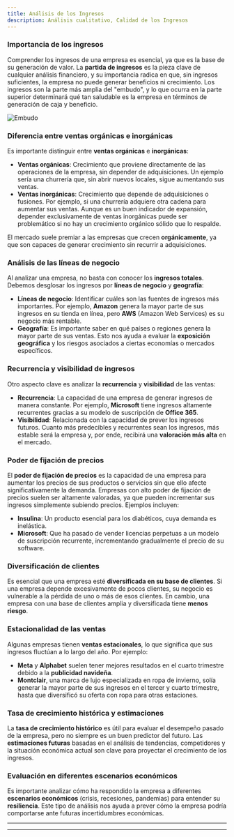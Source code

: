 ```yaml
---
title: Análisis de los Ingresos 
description: Análisis cualitativo, Calidad de los Ingresos
---
```



<LinkCard
	title="Back to Calidad"
	href="./guia-valoracion-empresa-paso-3-analisis-calidad"
/>

### Importancia de los ingresos

Comprender los ingresos de una empresa es esencial, ya que es la base de su generación de valor. La **partida de ingresos** es la pieza clave de cualquier análisis financiero, y su importancia radica en que, sin ingresos suficientes, la empresa no puede generar beneficios ni crecimiento. Los ingresos son la parte más amplia del "embudo", y lo que ocurra en la parte superior determinará qué tan saludable es la empresa en términos de generación de caja y beneficio.

![Embudo](../../../../public/embudo-ingresos.webp)

### Diferencia entre ventas orgánicas e inorgánicas

Es importante distinguir entre **ventas orgánicas** e **inorgánicas**:
- **Ventas orgánicas**: Crecimiento que proviene directamente de las operaciones de la empresa, sin depender de adquisiciones. Un ejemplo sería una churrería que, sin abrir nuevos locales, sigue aumentando sus ventas.
- **Ventas inorgánicas**: Crecimiento que depende de adquisiciones o fusiones. Por ejemplo, si una churrería adquiere otra cadena para aumentar sus ventas. Aunque es un buen indicador de expansión, depender exclusivamente de ventas inorgánicas puede ser problemático si no hay un crecimiento orgánico sólido que lo respalde.

El mercado suele premiar a las empresas que crecen **orgánicamente**, ya que son capaces de generar crecimiento sin recurrir a adquisiciones.

### Análisis de las líneas de negocio

Al analizar una empresa, no basta con conocer los **ingresos totales**. Debemos desglosar los ingresos por **líneas de negocio** y **geografía**:
- **Líneas de negocio**: Identificar cuáles son las fuentes de ingresos más importantes. Por ejemplo, **Amazon** genera la mayor parte de sus ingresos en su tienda en línea, pero **AWS** (Amazon Web Services) es su negocio más rentable.
- **Geografía**: Es importante saber en qué países o regiones genera la mayor parte de sus ventas. Esto nos ayuda a evaluar la **exposición geográfica** y los riesgos asociados a ciertas economías o mercados específicos.

### Recurrencia y visibilidad de ingresos

Otro aspecto clave es analizar la **recurrencia** y **visibilidad** de las ventas:
- **Recurrencia**: La capacidad de una empresa de generar ingresos de manera constante. Por ejemplo, **Microsoft** tiene ingresos altamente recurrentes gracias a su modelo de suscripción de **Office 365**.
- **Visibilidad**: Relacionada con la capacidad de prever los ingresos futuros. Cuanto más predecibles y recurrentes sean los ingresos, más estable será la empresa y, por ende, recibirá una **valoración más alta** en el mercado.

### Poder de fijación de precios

El **poder de fijación de precios** es la capacidad de una empresa para aumentar los precios de sus productos o servicios sin que ello afecte significativamente la demanda. Empresas con alto poder de fijación de precios suelen ser altamente valoradas, ya que pueden incrementar sus ingresos simplemente subiendo precios. Ejemplos incluyen:
- **Insulina**: Un producto esencial para los diabéticos, cuya demanda es inelástica.
- **Microsoft**: Que ha pasado de vender licencias perpetuas a un modelo de suscripción recurrente, incrementando gradualmente el precio de su software.

### Diversificación de clientes

Es esencial que una empresa esté **diversificada en su base de clientes**. Si una empresa depende excesivamente de pocos clientes, su negocio es vulnerable a la pérdida de uno o más de esos clientes. En cambio, una empresa con una base de clientes amplia y diversificada tiene **menos riesgo**.

### Estacionalidad de las ventas

Algunas empresas tienen **ventas estacionales**, lo que significa que sus ingresos fluctúan a lo largo del año. Por ejemplo:
- **Meta** y **Alphabet** suelen tener mejores resultados en el cuarto trimestre debido a la **publicidad navideña**.
- **Montclair**, una marca de lujo especializada en ropa de invierno, solía generar la mayor parte de sus ingresos en el tercer y cuarto trimestre, hasta que diversificó su oferta con ropa para otras estaciones.

### Tasa de crecimiento histórica y estimaciones

La **tasa de crecimiento histórico** es útil para evaluar el desempeño pasado de la empresa, pero no siempre es un buen predictor del futuro. Las **estimaciones futuras** basadas en el análisis de tendencias, competidores y la situación económica actual son clave para proyectar el crecimiento de los ingresos.

### Evaluación en diferentes escenarios económicos

Es importante analizar cómo ha respondido la empresa a diferentes **escenarios económicos** (crisis, recesiones, pandemias) para entender su **resiliencia**. Este tipo de análisis nos ayuda a prever cómo la empresa podría comportarse ante futuras incertidumbres económicas.

---

<CardGrid>
	<LinkCard
		title="Calidad de los Ingresos"
  		href="./guia-valoracion-empresa-paso-3-1-analisis-calidad-de-los-ingresos"
	/>
	<LinkCard
		title="Calidad de los Beneficios"
    		href="./guia-valoracion-empresa-paso-3-2-analisis-calidad-de-los-beneficios"
	/>
	<LinkCard
		title="Calidad de los Margenes"
			href="./guia-valoracion-empresa-paso-3-3-analisis-calidad-de-los-margenes"
	/>
	<LinkCard
		title="Calidad de la Rentabilidad y Eficiencia"
  		href="./guia-valoracion-empresa-paso-3-4-analisis-calidad-de-la-rentabilidad-y-eficiencia"
	/>
	<LinkCard
		title="Calidad de los Salud Financiera"
  		href="./guia-valoracion-empresa-paso-3-5-analisis-calidad-de-la-salud-financiera"
	/>
	<LinkCard
		title="Calidad de la Generación de Caja"
  		href="./guia-valoracion-empresa-paso-3-6-analisis-calidad-de-la-generacion-de-caja"
	/>
	<LinkCard
		title="Calidad de los Riesgos"
  		href="./guia-valoracion-empresa-paso-3-7-analisis-calidad-de-los-riesgos"
	/>
</CardGrid>

---
